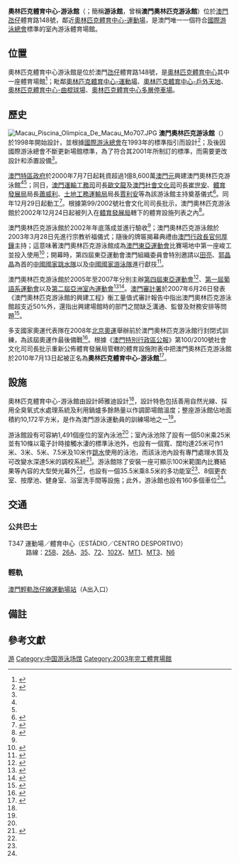 {{Infobox 體育場館
|stadium_name= 奧林匹克體育中心-游泳館<br />Centro Desportivo Olímpico - Piscina Olímpica
|nickname = 游泳館
|image=[[File:Centro_Desportivo_Olímpico_-_Piscina_Olímpica_2016.jpg|260px]]
|location= {{MAC}}[[氹仔|氹仔]]體育路148號
|broke_ground= 2000年7月7日
|opened= 2003年3月28日
|former_names = 澳門奧林匹克游泳館
|tenants = <center>'''舉辦盛事'''<br />[[第四屆東亞運動會|第四屆東亞運動會]]<br />[[第一屆葡語系運動會|第一屆葡語系運動會]]<br />[[第二屆亞洲室內運動會|第二屆亞洲室內運動會]]</center>
|owner= [[澳門特區政府|澳門特區政府]]<br />（2000年至2002年12月23日）<br>[[澳門特別行政區政府|澳門特別行政區政府]][[體育局_(澳門)|體育局]]<br />（2002年12月24日至今）
}}
'''奧林匹克體育中心-游泳館'''（{{lang-pt|'''Centro Desportivo Olímpico - Piscina Olímpica'''}}；簡稱'''游泳館'''，曾稱'''澳門奧林匹克游泳館'''）位於[[澳門|澳門]][[氹仔|氹仔]]體育路148號，鄰近[[奧林匹克體育中心-運動場|奧林匹克體育中心-運動場]]，是澳門唯一一個符合[[國際游泳總會|國際游泳總會]]標準的室內游泳體育場館。

==位置==
奧林匹克體育中心游泳館是位於澳門[[氹仔|氹仔]]體育路148號，是[[奧林匹克體育中心_(澳門)|奧林匹克體育中心]]其中一座體育場館<ref name="desporto">{{cite news |language=zh-hant |publisher=[[體育發展局|體育發展局]] |accessdate=2012年2月17日 |title=奧林匹克體育中心 - 游泳館 |url=http://www.sport.gov.mo/zh/vbs/searchvenue/type/show/id/15 |archive-date=2019年11月17日 |archive-url=https://web.archive.org/web/20191117200115/http://www.sport.gov.mo/zh/vbs/searchvenue/type/show/id/15 |dead-url=no }}</ref>；毗鄰[[奧林匹克體育中心-運動場|奧林匹克體育中心-運動場]]、[[奧林匹克體育中心-戶外天地|奧林匹克體育中心-戶外天地]]、[[奧林匹克體育中心-曲棍球場|奧林匹克體育中心-曲棍球場]]、[[奧林匹克體育中心多層停車場|奧林匹克體育中心多層停車場]]。

==歷史==
[[File:Macau_Piscina_Olimpica_De_Macau_Mo707.JPG|thumb]]
'''澳門奧林匹克游泳館'''（{{lang-pt|'''Piscina Olímpica de Macau'''}}）於1998年開始設計，並根據[[國際游泳總會|國際游泳總會]]在1993年的標準指引而設計<ref>{{cite news|language=zh-hant |publisher=[[澳門日報|澳門日報]] |date=2000年9月21日 |title=澳門新游泳館未夠完善 }}</ref>；及後因國際游泳總會不斷更新場館標準，為了符合其2001年所制訂的標準，而需要更改設計和添置設備<ref name="check" />。

[[澳門特區政府|澳門特區政府]]於2000年7月7日起耗資超過1億8,600萬[[澳門元|澳門元]]興建澳門奧林匹克游泳館{{notetag|name="audit"}}<ref name="check" /><ref name="audit" />；同日，[[運輸工務司|澳門運輸工務司]]司長[[歐文龍|歐文龍]]及[[社會文化司|澳門社會文化司]]司長[[崔世安|崔世安]]、[[體育發展局|體育發展局]]局長[[蕭威利|蕭威利]]、[[土地工務運輸局|土地工務運輸局]]局長[[賈利安|賈利安]]等為該游泳館主持奠基儀式<ref name="start">{{cite news|language=zh-hant |publisher=[[澳門日報|澳門日報]] |date=2000年7月28日 |title=游泳館 昨動工 造價一億二千萬明年九月將落成 奧林匹克 }}</ref>。同年12月29日起動工<ref name="check">{{cite news|language=zh-hant |publisher=[[澳門日報|澳門日報]] |date=2002年11月29日 |title= 造價億六因提升設備標準超支三分一延工期十個月奧林匹克泳館今驗收 }}</ref>。根據第99/2002號社會文化司司長批示，澳門奧林匹克游泳館於2002年12月24日起被列入在[[體育發展局|體育發展局]]轄下的體育設施列表之內<ref>{{cite journal |journal=澳門政府公報 |date=2002年12月23日 |issue=51 |title=第99/2002號社會文化司司長批示 |url=http://images.io.gov.mo/bo/i/2002/51/despsasc-99-2002.pdf |access-date=2012年2月17日 |archive-date=2016年3月5日 |archive-url=https://web.archive.org/web/20160305012330/http://images.io.gov.mo/bo/i/2002/51/despsasc-99-2002.pdf |dead-url=no }}</ref>。

澳門奧林匹克游泳館於2002年年底落成並進行驗收<ref name="check" />；澳門奧林匹克游泳館於2003年3月28日先進行宗教祈福儀式；隨後的牌匾揭幕典禮由[[澳門行政長官|澳門行政長官]][[何厚鏵|何厚鏵]]主持；這意味著澳門奧林匹克游泳館成為[[澳門東亞運動會|澳門東亞運動會]]比賽場地中第一座峻工並投入使用<ref>{{cite news|language=zh-hant |publisher=[[澳門日報|澳門日報]] |date=2003年3月29日 |title=為○五東亞運興建首座落成場館 奧林匹克泳館隆重揭幕 }}</ref>；開幕時，第四屆東亞運動會澳門組織委員會特別邀請以[[田亮|田亮]]、[[郭晶晶|郭晶晶]]為首的[[中國國家跳水隊|中國國家跳水隊]]以及[[中國國家游泳隊|中國國家游泳隊]]進行獻技<ref>{{cite news|language=zh-hant |publisher=[[澳門日報|澳門日報]] |date=2003年3月18日 |title=奧林匹克泳館廿八日啟用 田亮郭晶晶來澳獻技 }}</ref>。

澳門奧林匹克游泳館於2005年至2007年分別主辦[[2005年東亞運動會|第四屆東亞運動會]]<ref>{{cite news|language=zh-hant |publisher=[[正報|正報]] |date=2005年10月29日 |title=比賽場館逐個捉 }}</ref>、[[2006年葡語系運動會|第一屆葡語系運動會]]以及[[2007年亞洲室內運動會|第二屆亞洲室內運動會]]<ref>{{cite news|language=zh-hant |publisher=[[正報|正報]] |date=2006年8月31日 |title=葡語運籌備如火如荼 }}</ref><ref>{{cite news|language=zh-hant |publisher=[[蘋果日報_(香港)|蘋果日報]] |date=2007年10月30日 |title=4花強勢登場　亞洲室內運動會港泳隊全力「掃金」 }}</ref>。[[澳門審計署|澳門審計署]]於2007年6月26日發表《澳門奧林匹克游泳館的興建工程》衡工量值式審計報告中指出澳門奧林匹克游泳館超支近50%外{{notetag|name="audit"|1=當局預算斥資125,449,297.1澳門元興建，但最終造價以186,856,387.90澳門元興建，超支超過6000萬（48.9%）<ref name="audit" />}}，還指出興建場館時的部門之間缺乏溝通、監督及財務安排等問題<ref name="audit">{{cite news|language=zh-hant |publisher=[[市民日報|市民日報]] |date=2007年6月27日 |title=設計錯漏 未列判給 後加工程 審計揭泳館超支三宗罪 }}</ref>。

多支國家奧運代表隊在2008年[[2008年夏季奥林匹克运动会|北京奧運]]舉辦前於澳門奧林匹克游泳館行封閉式訓練，為該屆奧運作最後備戰<ref>{{cite news|language=zh-hant |publisher=[[環球時報|環球時報]] |date=2008年8月1日 |title=六國代表團澳門備戰 }}</ref>。根據《[[澳門特別行政區公報|澳門特別行政區公報]]》第100/2010號社會文化司司長批示重新公佈體育發展局管轄的體育設施附表中把澳門奧林匹克游泳館於2010年7月13日起被正名為'''奧林匹克體育中心-游泳館'''<ref>{{cite journal |journal=澳門政府公報 |date=2010年7月12日 |issue=28 |title=第100/2010號社會文化司司長批示 |url=http://images.io.gov.mo/bo/i/2010/28/despsasc-100-2010.pdf |access-date=2012年2月17日 |archive-date=2019年10月18日 |archive-url=https://web.archive.org/web/20191018045425/https://images.io.gov.mo/bo/i/2010/28/despsasc-100-2010.pdf |dead-url=no }}</ref>。

==設施==
奧林匹克體育中心-游泳館由設計師雅迪設計<ref name="check" />，設計特色包括善用自然光線、採用全臭氧式水處理系統及利用鍋爐多餘熱量以作調節場館溫度；整座游泳館佔地面積約10,172平方米，是作為澳門游泳運動員的訓練場地之一<ref name="desporto" />。

游泳館設有可容納1,491個座位的室內泳池{{notetag|1=1,491個座位的觀眾席佔有1,163個，而嘉賓席則佔328個<ref name="check" />}}<ref name="check" />；室內泳池除了設有一個50米乘25米並有10條以電子計時接觸水淒的標準泳池外，也設有一個寬、闊均達25米可作1米、3米、5米、7.5米及10米作[[跳水|跳水]]使用的泳池，而該泳池內設有專門處理水質及可改變水深達5米的調校系統<ref>{{cite news|language=zh-hant |publisher=[[澳門日報|澳門日報]] |date=2001年4月7日 |title= 奧林匹克 }}</ref>。游泳館除了安裝一座可顯示100米範圍內比賽結果等內容的大型熒光幕外<ref name="check" />，也設有一個35.5米乘8.5米的多功能室<ref name="desporto" />、8個更衣室、按摩池、健身室、浴室洗手間等設施；此外，游泳館也設有160多個車位<ref name="check" />。

== 交通 ==
=== 公共巴士 ===
;T347 運動場／體育中心（ESTÁDIO／CENTRO DESPORTIVO）
:路線：[[澳門巴士25B路線|25B]]、[[澳門巴士26A路線|26A]]、[[澳門巴士35路線|35]]、[[澳門巴士72路線|72]]、[[澳門巴士102X路線|102X]]、[[澳門巴士MT1路線|MT1]]、[[澳門巴士MT3路線|MT3]]、[[澳門巴士N6路線|N6]]

=== 輕軌 ===
[[澳門輕軌|澳門輕軌]][[氹仔線|氹仔線]][[運動場站|運動場站]]（A出入口）

==備註==
<div class="references-small">
{{NoteFoot}}
</div>

==參考文獻==
<div class="references-small">
<references></references>
</div>

{{commons category|Macau Olympic Aquatic Centre}}

{{澳門體育場地}}

[[Category:奧林匹克體育中心|游]]
[[Category:中国游泳场馆|Category:中国游泳场馆]]
[[Category:2003年完工體育場館|Category:2003年完工體育場館]]